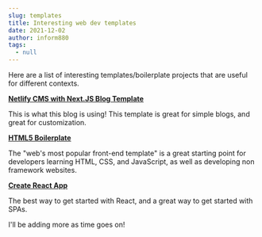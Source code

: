 ```yaml
---
slug: templates
title: Interesting web dev templates
date: 2021-12-02
author: inform880
tags:
  - null
---
```


Here are a list of interesting templates/boilerplate projects that are useful for different contexts.

**[Netlify CMS with Next.JS Blog Template](https://www.netlifycms.org/docs/nextjs/)**

This is what this blog is using! This template is great for simple blogs, and great for customization.

**[HTML5 Boilerplate](https://html5boilerplate.com/)**

The "web's most popular front-end template" is a great starting point for developers learning HTML, CSS, and JavaScript, as well as developing non framework websites.

**[Create React App](https://create-react-app.dev/)**

The best way to get started with React, and a great way to get started with SPAs.

I'll be adding more as time goes on!
